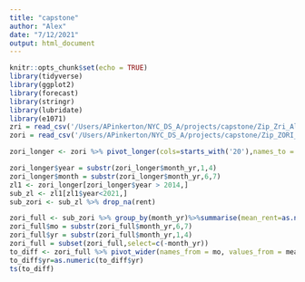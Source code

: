 ```yaml
---
title: "capstone"
author: "Alex"
date: "7/12/2021"
output: html_document
---
```


```r
knitr::opts_chunk$set(echo = TRUE)
library(tidyverse)
library(ggplot2)
library(forecast)
library(stringr)
library(lubridate)
library(e1071)
zri = read_csv('/Users/APinkerton/NYC_DS_A/projects/capstone/Zip_Zri_AllHomesPlusMultifamily.csv')
zori = read_csv('/Users/APinkerton/NYC_DS_A/projects/capstone/Zip_ZORI_AllHomesPlusMultifamily_SSA.csv')

zori_longer <- zori %>% pivot_longer(cols=starts_with('20'),names_to = 'month_yr',values_to = 'rent',values_drop_na = F)

zori_longer$year = substr(zori_longer$month_yr,1,4)
zori_longer$month = substr(zori_longer$month_yr,6,7)
zl1 <- zori_longer[zori_longer$year > 2014,] 
sub_zl <- zl1[zl1$year<2021,]
sub_zori <- sub_zl %>% drop_na(rent)

zori_full <- sub_zori %>% group_by(month_yr)%>%summarise(mean_rent=as.numeric(mean(rent)))
zori_full$mo = substr(zori_full$month_yr,6,7)
zori_full$yr = substr(zori_full$month_yr,1,4)
zori_full = subset(zori_full,select=c(-month_yr))
to_diff <- zori_full %>% pivot_wider(names_from = mo, values_from = mean_rent)
to_diff$yr=as.numeric(to_diff$yr)
ts(to_diff)




```

